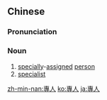 ==Chinese==
{{zh-forms|s=专人}}

===Pronunciation===
{{zh-pron
|m=zhuānrén
|c=zyun1 jan4
|h=pfs=chôn-ngìn
|mn=qz,tp,xm:choan-lîn/kh:choan-jîn/qz,xm,zz:choan-lâng
|cat=n
}}

===Noun===
{{zh-noun}}

# [[specially]]-[[assigned]] [[person]]
# [[specialist]]

{{zh-cat|Advanced}}

[[zh-min-nan:專人]]
[[ko:專人]]
[[ja:專人]]